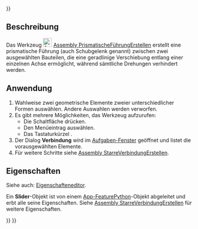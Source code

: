 <languages/>
{{UnfinishedDocu{{#translation:}}}}

{{Docnav/de
|[[Assembly_CreateJointCylindrical/de|ZylindrischeFührungErstellenl]]
|[[Assembly_CreateJointBall/de|KugelgelenkErstellen]]
|[[Assembly_Workbench/de|Assembly]]
|IconL=Assembly_CreateJointCylindrical.svg
|IconR=Assembly_CreateJointBall.svg
|IconC=Workbench_Assembly.svg
}}

{{GuiCommand/de
|Name=Assembly CreateJointSlider
|Name/de=Assembly PrismatischeFührungErstellen
|MenuLocation=Assembly → Gleitverbindung
|Workbenches=[[Assembly_Workbench/de|Assembly]]
|Shortcut={{KEY|S}}
|Version=1.0
|SeeAlso=
}}

<span id="Description"></span>
==Beschreibung==

Das Werkzeug [[Image:Assembly_CreateJointSlider.svg|24px]] [[Assembly_CreateJointSlider/de|Assembly PrismatischeFührungErstellen]] erstellt eine prismatische Führung (auch Schubgelenk genannt) zwischen zwei ausgewählten Bauteilen, die eine geradlinige Verschiebung entlang einer einzelnen Achse ermöglicht, während sämtliche Drehungen verhindert werden.

<span id="Usage"></span>
==Anwendung==

# Wahlweise zwei geometrische Elemente zweier unterschiedlicher Formen auswählen. Andere Auswahlen werden verworfen.
# Es gibt mehrere Möglichkeiten, das Werkzeug aufzurufen:
#* Die Schaltfläche {{Button|[[Image:Assembly_CreateJointSlider.svg|16px]] [[Assembly_CreateJointSlider/de|Schubgelenk]]}} drücken.
#* Den Menüeintrag  {{MenuCommand|Assembly → [[Image:Assembly_CreateJointSlider.svg|16px]] Schubgelenk}} auswählen.
#* Das Tastaturkürzel {{KEY|S}}.
# Der Dialog '''Verbindung''' wird im [[Task_panel/de|Aufgaben-Fenster]] geöffnet und listet die vorausgewählten Elemente.
# Für weitere Schritte siehe [[Assembly_CreateJointFixed/de#Anwendung|Assembly StarreVerbindungErstellen]].

<span id="Properties"></span>
==Eigenschaften==

Siehe auch: [[Property_editor/de|Eigenschafteneditor]].

Ein '''Slider'''-Objekt ist von einem [[App_FeaturePython/de|App-FeaturePython]]-Objekt abgeleitet und erbt alle seine Eigenschaften. Siehe [[Assembly_CreateJointFixed/de#Eigenschaften|Assembly StarreVerbindungErstellen]] für weitere Eigenschaften.


{{Docnav/de
|[[Assembly_CreateJointCylindrical/de|ZylindrischeFührungErstellenl]]
|[[Assembly_CreateJointBall/de|KugelgelenkErstellen]]
|[[Assembly_Workbench/de|Assembly]]
|IconL=Assembly_CreateJointCylindrical.svg
|IconR=Assembly_CreateJointBall.svg
|IconC=Workbench_Assembly.svg
}}

{{Assembly_Tools_navi{{#translation:}}}}
{{Userdocnavi{{#translation:}}}}